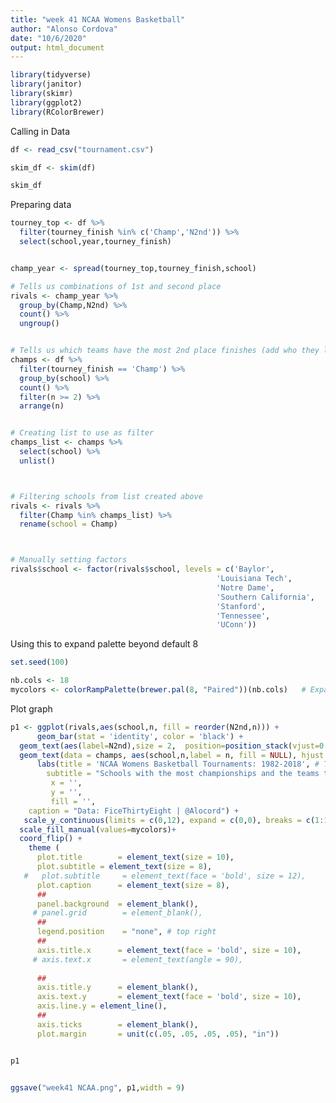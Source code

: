 ---
title: "week 41 NCAA Womens Basketball"
author: "Alonso Cordova"
date: "10/6/2020"
output: html_document
---



```{r}
library(tidyverse)
library(janitor)
library(skimr)
library(ggplot2)
library(RColorBrewer)
```




Calling in Data
```{r}

df <- read_csv("tournament.csv") 

skim_df <- skim(df)

skim_df

```







Preparing data
```{r}

tourney_top <- df %>% 
  filter(tourney_finish %in% c('Champ','N2nd')) %>% 
  select(school,year,tourney_finish)


champ_year <- spread(tourney_top,tourney_finish,school)

# Tells us combinations of 1st and second place
rivals <- champ_year %>% 
  group_by(Champ,N2nd) %>% 
  count() %>% 
  ungroup() 


# Tells us which teams have the most 2nd place finishes (add who they lost to)
champs <- df %>% 
  filter(tourney_finish == 'Champ') %>% 
  group_by(school) %>% 
  count() %>% 
  filter(n >= 2) %>% 
  arrange(n) 


# Creating list to use as filter
champs_list <- champs %>% 
  select(school) %>% 
  unlist()



# Filtering schools from list created above
rivals <- rivals %>% 
  filter(Champ %in% champs_list) %>% 
  rename(school = Champ)



# Manually setting factors
rivals$school <- factor(rivals$school, levels = c('Baylor',
                                              'Louisiana Tech',
                                              'Notre Dame',
                                              'Southern California',
                                              'Stanford',
                                              'Tennessee',
                                              'UConn'))

```


Using this to expand palette beyond default 8
```{r}

set.seed(100)

nb.cols <- 18
mycolors <- colorRampPalette(brewer.pal(8, "Paired"))(nb.cols)   # Expands palette beyond default 8


```



Plot graph
```{r}


p1 <- ggplot(rivals,aes(school,n, fill = reorder(N2nd,n))) +
      geom_bar(stat = 'identity', color = 'black') +
  geom_text(aes(label=N2nd),size = 2,  position=position_stack(vjust=0.5)) +
  geom_text(data = champs, aes(school,n,label = n, fill = NULL), hjust = -.5,size = 3.5) + # mapping champs df to rivals df for text
      labs(title = 'NCAA Womens Basketball Tournaments: 1982-2018', # The show must go on
        subtitle = "Schools with the most championships and the teams they had to beat to win it all",
         x = '',
         y = '',
         fill = '',
    caption = "Data: FiceThirtyEight | @Alocord") +
   scale_y_continuous(limits = c(0,12), expand = c(0,0), breaks = c(1:11)) + 
  scale_fill_manual(values=mycolors)+
  coord_flip() +
    theme (
      plot.title        = element_text(size = 10),
      plot.subtitle = element_text(size = 8),
   #   plot.subtitle     = element_text(face = 'bold', size = 12),
      plot.caption      = element_text(size = 8),
      ##
      panel.background  = element_blank(),
     # panel.grid        = element_blank(),
      ##
      legend.position    = "none", # top right
      ##
      axis.title.x      = element_text(face = 'bold', size = 10),
     # axis.text.x       = element_text(angle = 90),
     
      ##
      axis.title.y      = element_blank(),
      axis.text.y       = element_text(face = 'bold', size = 10),
      axis.line.y = element_line(),
      ##
      axis.ticks        = element_blank(),
      plot.margin       = unit(c(.05, .05, .05, .05), "in"))


p1


ggsave("week41 NCAA.png", p1,width = 9)


```